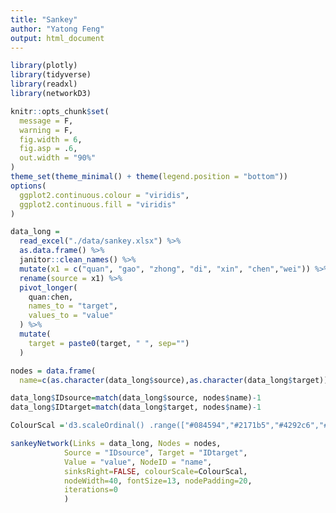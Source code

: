 ```yaml
---
title: "Sankey"
author: "Yatong Feng"
output: html_document
---
```


```r
library(plotly)
library(tidyverse)
library(readxl)
library(networkD3)

knitr::opts_chunk$set(
  message = F,
  warning = F,
  fig.width = 6,
  fig.asp = .6,
  out.width = "90%"
)
theme_set(theme_minimal() + theme(legend.position = "bottom"))
options(
  ggplot2.continuous.colour = "viridis",
  ggplot2.continuous.fill = "viridis"
)
```

```r
data_long = 
  read_excel("./data/sankey.xlsx") %>%
  as.data.frame() %>% 
  janitor::clean_names() %>% 
  mutate(x1 = c("quan", "gao", "zhong", "di", "xin", "chen","wei")) %>% 
  rename(source = x1) %>% 
  pivot_longer(
    quan:chen,
    names_to = "target",
    values_to = "value"
  ) %>% 
  mutate(
    target = paste0(target, " ", sep="")
  )
```


```r
nodes = data.frame(
  name=c(as.character(data_long$source),as.character(data_long$target)) %>% unique())

data_long$IDsource=match(data_long$source, nodes$name)-1 
data_long$IDtarget=match(data_long$target, nodes$name)-1

ColourScal ='d3.scaleOrdinal() .range(["#084594","#2171b5","#4292c6","#6baed6","#9ecae1","#c6dbef","#238b45","#41ab5d","#74c476","#b10026", "#fc4e2a","#ffffb2"])'

```


```r
sankeyNetwork(Links = data_long, Nodes = nodes,
            Source = "IDsource", Target = "IDtarget",
            Value = "value", NodeID = "name", 
            sinksRight=FALSE, colourScale=ColourScal, 
            nodeWidth=40, fontSize=13, nodePadding=20,
            iterations=0
            )
```

